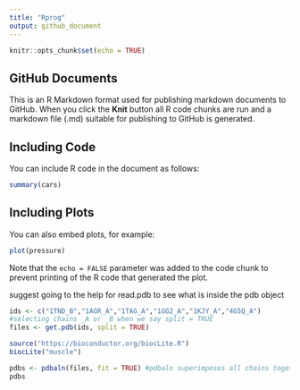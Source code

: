 ```yaml
---
title: "Rprog"
output: github_document
---
```


```r
knitr::opts_chunk$set(echo = TRUE)
```

## GitHub Documents

This is an R Markdown format used for publishing markdown documents to GitHub. When you click the **Knit** button all R code chunks are run and a markdown file (.md) suitable for publishing to GitHub is generated.

## Including Code

You can include R code in the document as follows:

```r
summary(cars)
```

## Including Plots

You can also embed plots, for example:

```r
plot(pressure)
```

Note that the `echo = FALSE` parameter was added to the code chunk to prevent printing of the R code that generated the plot.

suggest going to the help for read.pdb to see what is inside the pdb object

```r
ids <- c("1TND_B","1AGR_A","1TAG_A","1GG2_A","1KJY_A","4G5Q_A")
#selecting chains _A or _B when we say split = TRUE
files <- get.pdb(ids, split = TRUE)
```

```r
source("https://bioconductor.org/biocLite.R")
biocLite("muscle")
```


```r
pdbs <- pdbaln(files, fit = TRUE) #pdbaln superimposes all chains together
pdbs
```



